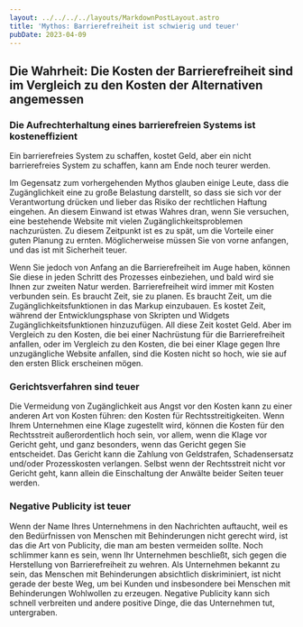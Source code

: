 ```yaml
---
layout: ../../../../layouts/MarkdownPostLayout.astro
title: 'Mythos: Barrierefreiheit ist schwierig und teuer'
pubDate: 2023-04-09
---
```


## Die Wahrheit: Die Kosten der Barrierefreiheit sind im Vergleich zu den Kosten der Alternativen angemessen

### Die Aufrechterhaltung eines barrierefreien Systems ist kosteneffizient

Ein barrierefreies System zu schaffen, kostet Geld, aber ein nicht barrierefreies System zu schaffen, kann am Ende noch teurer werden.

Im Gegensatz zum vorhergehenden Mythos glauben einige Leute, dass die Zugänglichkeit eine zu große Belastung darstellt, so dass sie
sich vor der Verantwortung drücken und lieber das Risiko der rechtlichen Haftung eingehen. An diesem Einwand ist etwas Wahres dran,
wenn Sie versuchen, eine bestehende Website mit vielen Zugänglichkeitsproblemen nachzurüsten. Zu diesem Zeitpunkt ist es zu spät,
um die Vorteile einer guten Planung zu ernten. Möglicherweise müssen Sie von vorne anfangen, und das ist mit Sicherheit teuer.

Wenn Sie jedoch von Anfang an die Barrierefreiheit im Auge haben, können Sie diese in jeden Schritt des Prozesses einbeziehen, und
bald wird sie Ihnen zur zweiten Natur werden. Barrierefreiheit wird immer mit Kosten verbunden sein. Es braucht Zeit, sie zu planen.
Es braucht Zeit, um die Zugänglichkeitsfunktionen in das Markup einzubauen. Es kostet Zeit, während der Entwicklungsphase von Skripten
und Widgets Zugänglichkeitsfunktionen hinzuzufügen. All diese Zeit kostet Geld. Aber im Vergleich zu den Kosten, die bei einer
Nachrüstung für die Barrierefreiheit anfallen, oder im Vergleich zu den Kosten, die bei einer Klage gegen Ihre unzugängliche Website
anfallen, sind die Kosten nicht so hoch, wie sie auf den ersten Blick erscheinen mögen.

### Gerichtsverfahren sind teuer

Die Vermeidung von Zugänglichkeit aus Angst vor den Kosten kann zu einer anderen Art von Kosten führen: den Kosten für
Rechtsstreitigkeiten. Wenn Ihrem Unternehmen eine Klage zugestellt wird, können die Kosten für den Rechtsstreit außerordentlich
hoch sein, vor allem, wenn die Klage vor Gericht geht, und ganz besonders, wenn das Gericht gegen Sie entscheidet. Das Gericht kann
die Zahlung von Geldstrafen, Schadensersatz und/oder Prozesskosten verlangen. Selbst wenn der Rechtsstreit nicht vor Gericht geht,
kann allein die Einschaltung der Anwälte beider Seiten teuer werden.

### Negative Publicity ist teuer

Wenn der Name Ihres Unternehmens in den Nachrichten auftaucht, weil es den Bedürfnissen von Menschen mit Behinderungen nicht
gerecht wird, ist das die Art von Publicity, die man am besten vermeiden sollte. Noch schlimmer kann es sein, wenn Ihr Unternehmen
beschließt, sich gegen die Herstellung von Barrierefreiheit zu wehren. Als Unternehmen bekannt zu sein, das Menschen mit Behinderungen
absichtlich diskriminiert, ist nicht gerade der beste Weg, um bei Kunden und insbesondere bei Menschen mit Behinderungen Wohlwollen
zu erzeugen. Negative Publicity kann sich schnell verbreiten und andere positive Dinge, die das Unternehmen tut, untergraben.
